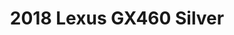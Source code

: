 ---
yrmm: 2112
brand: Lexus
year: 2018
model: GX460
color: Silver
title: 2018 Lexus GX460 Silver
description: Dobinson suspension, Rock Slider steps, Evo Corse wheels, Nitto
  tires, Expedition and Metal Tech bumpers, CBI roof rack
alt: Silver 2018 Lexus GX 460 overlanding and camping setup with Dobinson
  suspension, Warn winch, Rock Slider steps, Evo Corse Fondmetal wheels, Nitto
  EXO Grappler tires, Expedition and Metal Tech bumpers, and CBI roof rack.
width: 2500
height: 1863
---